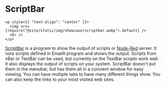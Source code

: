 # ScriptBar

```mdx-code-block
<p style={{ "text-align": "center" }}>
  <img src={require("@site/static/img/showcase/scriptbar.webp").default} />
  <br />
</p>
```

[ScriptBar](https://GitHub.com/raguay/ScriptBarApp) is a program to show the output of scripts or [Node-Red](https://nodered.org) server. It runs scripts defined in EmailIt program and shows the output. Scripts from xBar or TextBar can be used, but currently on the TextBar scripts work well. It also displays the output of scripts on your system. ScriptBar doesn't put them in the menubar, but has them all in a convient window for easy viewing. You can have multiple tabs to have many different things show. You can also keep the links to your most visited web sites.
